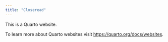 ```yaml
---
title: "Closeread"
---
```


This is a Quarto website.

To learn more about Quarto websites visit <https://quarto.org/docs/websites>.
